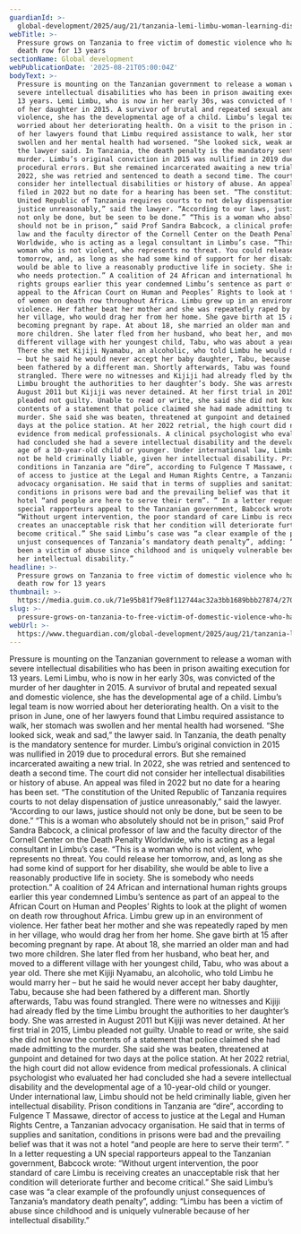 ```yaml
---
guardianId: >-
  global-development/2025/aug/21/tanzania-lemi-limbu-woman-learning-disabilities-death-row
webTitle: >-
  Pressure grows on Tanzania to free victim of domestic violence who has been on
  death row for 13 years
sectionName: Global development
webPublicationDate: '2025-08-21T05:00:04Z'
bodyText: >-
  Pressure is mounting on the Tanzanian government to release a woman with
  severe intellectual disabilities who has been in prison awaiting execution for
  13 years. Lemi Limbu, who is now in her early 30s, was convicted of the murder
  of her daughter in 2015. A survivor of brutal and repeated sexual and domestic
  violence, she has the developmental age of a child. Limbu’s legal team is now
  worried about her deteriorating health. On a visit to the prison in June, one
  of her lawyers found that Limbu required assistance to walk, her stomach was
  swollen and her mental health had worsened. “She looked sick, weak and sad,”
  the lawyer said. In Tanzania, the death penalty is the mandatory sentence for
  murder. Limbu’s original conviction in 2015 was nullified in 2019 due to
  procedural errors. But she remained incarcerated awaiting a new trial. In
  2022, she was retried and sentenced to death a second time. The court did not
  consider her intellectual disabilities or history of abuse. An appeal was
  filed in 2022 but no date for a hearing has been set. “The constitution of the
  United Republic of Tanzania requires courts to not delay dispensation of
  justice unreasonably,” said the lawyer. “According to our laws, justice should
  not only be done, but be seen to be done.” “This is a woman who absolutely
  should not be in prison,” said Prof Sandra Babcock, a clinical professor of
  law and the faculty director of the Cornell Center on the Death Penalty
  Worldwide, who is acting as a legal consultant in Limbu’s case. “This is a
  woman who is not violent, who represents no threat. You could release her
  tomorrow, and, as long as she had some kind of support for her disability, she
  would be able to live a reasonably productive life in society. She is somebody
  who needs protection.” A coalition of 24 African and international human
  rights groups earlier this year condemned Limbu’s sentence as part of an
  appeal to the African Court on Human and Peoples’ Rights to look at the plight
  of women on death row throughout Africa. Limbu grew up in an environment of
  violence. Her father beat her mother and she was repeatedly raped by men in
  her village, who would drag her from her home. She gave birth at 15 after
  becoming pregnant by rape. At about 18, she married an older man and had two
  more children. She later fled from her husband, who beat her, and moved to a
  different village with her youngest child, Tabu, who was about a year old.
  There she met Kijiji Nyamabu, an alcoholic, who told Limbu he would marry her
  – but he said he would never accept her baby daughter, Tabu, because she had
  been fathered by a different man. Shortly afterwards, Tabu was found
  strangled. There were no witnesses and Kijiji had already fled by the time
  Limbu brought the authorities to her daughter’s body. She was arrested in
  August 2011 but Kijiji was never detained. At her first trial in 2015, Limbu
  pleaded not guilty. Unable to read or write, she said she did not know the
  contents of a statement that police claimed she had made admitting to the
  murder. She said she was beaten, threatened at gunpoint and detained for two
  days at the police station. At her 2022 retrial, the high court did not allow
  evidence from medical professionals. A clinical psychologist who evaluated her
  had concluded she had a severe intellectual disability and the developmental
  age of a 10-year-old child or younger. Under international law, Limbu should
  not be held criminally liable, given her intellectual disability. Prison
  conditions in Tanzania are “dire”, according to Fulgence T Massawe, director
  of access to justice at the Legal and Human Rights Centre, a Tanzanian
  advocacy organisation. He said that in terms of supplies and sanitation,
  conditions in prisons were bad and the prevailing belief was that it was not a
  hotel “and people are here to serve their term”. ” In a letter requesting a UN
  special rapporteurs appeal to the Tanzanian government, Babcock wrote:
  “Without urgent intervention, the poor standard of care Limbu is receiving
  creates an unacceptable risk that her condition will deteriorate further and
  become critical.” She said Limbu’s case was “a clear example of the profoundly
  unjust consequences of Tanzania’s mandatory death penalty”, adding: “Limbu has
  been a victim of abuse since childhood and is uniquely vulnerable because of
  her intellectual disability.”
headline: >-
  Pressure grows on Tanzania to free victim of domestic violence who has been on
  death row for 13 years
thumbnail: >-
  https://media.guim.co.uk/71e95b81f79e8f112744ac32a3bb1689bbb27874/270_145_2279_1823/500.jpg
slug: >-
  pressure-grows-on-tanzania-to-free-victim-of-domestic-violence-who-has-been-on-death-row-for-13-years
webUrl: >-
  https://www.theguardian.com/global-development/2025/aug/21/tanzania-lemi-limbu-woman-learning-disabilities-death-row
---
```

Pressure is mounting on the Tanzanian government to release a woman with severe intellectual disabilities who has been in prison awaiting execution for 13 years. Lemi Limbu, who is now in her early 30s, was convicted of the murder of her daughter in 2015. A survivor of brutal and repeated sexual and domestic violence, she has the developmental age of a child. Limbu’s legal team is now worried about her deteriorating health. On a visit to the prison in June, one of her lawyers found that Limbu required assistance to walk, her stomach was swollen and her mental health had worsened. “She looked sick, weak and sad,” the lawyer said. In Tanzania, the death penalty is the mandatory sentence for murder. Limbu’s original conviction in 2015 was nullified in 2019 due to procedural errors. But she remained incarcerated awaiting a new trial. In 2022, she was retried and sentenced to death a second time. The court did not consider her intellectual disabilities or history of abuse. An appeal was filed in 2022 but no date for a hearing has been set. “The constitution of the United Republic of Tanzania requires courts to not delay dispensation of justice unreasonably,” said the lawyer. “According to our laws, justice should not only be done, but be seen to be done.” “This is a woman who absolutely should not be in prison,” said Prof Sandra Babcock, a clinical professor of law and the faculty director of the Cornell Center on the Death Penalty Worldwide, who is acting as a legal consultant in Limbu’s case. “This is a woman who is not violent, who represents no threat. You could release her tomorrow, and, as long as she had some kind of support for her disability, she would be able to live a reasonably productive life in society. She is somebody who needs protection.” A coalition of 24 African and international human rights groups earlier this year condemned Limbu’s sentence as part of an appeal to the African Court on Human and Peoples’ Rights to look at the plight of women on death row throughout Africa. Limbu grew up in an environment of violence. Her father beat her mother and she was repeatedly raped by men in her village, who would drag her from her home. She gave birth at 15 after becoming pregnant by rape. At about 18, she married an older man and had two more children. She later fled from her husband, who beat her, and moved to a different village with her youngest child, Tabu, who was about a year old. There she met Kijiji Nyamabu, an alcoholic, who told Limbu he would marry her – but he said he would never accept her baby daughter, Tabu, because she had been fathered by a different man. Shortly afterwards, Tabu was found strangled. There were no witnesses and Kijiji had already fled by the time Limbu brought the authorities to her daughter’s body. She was arrested in August 2011 but Kijiji was never detained. At her first trial in 2015, Limbu pleaded not guilty. Unable to read or write, she said she did not know the contents of a statement that police claimed she had made admitting to the murder. She said she was beaten, threatened at gunpoint and detained for two days at the police station. At her 2022 retrial, the high court did not allow evidence from medical professionals. A clinical psychologist who evaluated her had concluded she had a severe intellectual disability and the developmental age of a 10-year-old child or younger. Under international law, Limbu should not be held criminally liable, given her intellectual disability. Prison conditions in Tanzania are “dire”, according to Fulgence T Massawe, director of access to justice at the Legal and Human Rights Centre, a Tanzanian advocacy organisation. He said that in terms of supplies and sanitation, conditions in prisons were bad and the prevailing belief was that it was not a hotel “and people are here to serve their term”. ” In a letter requesting a UN special rapporteurs appeal to the Tanzanian government, Babcock wrote: “Without urgent intervention, the poor standard of care Limbu is receiving creates an unacceptable risk that her condition will deteriorate further and become critical.” She said Limbu’s case was “a clear example of the profoundly unjust consequences of Tanzania’s mandatory death penalty”, adding: “Limbu has been a victim of abuse since childhood and is uniquely vulnerable because of her intellectual disability.”
